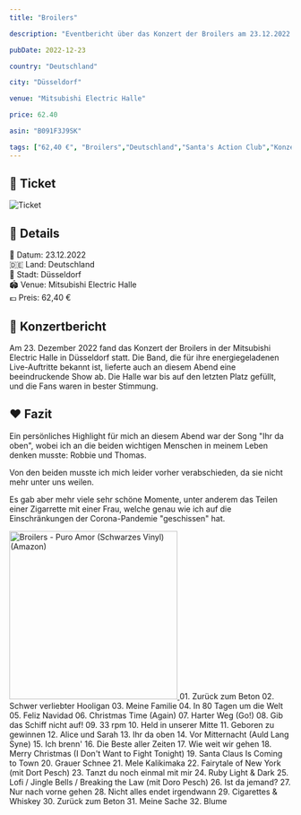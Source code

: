 ```yaml
---
title: "Broilers"

description: "Eventbericht über das Konzert der Broilers am 23.12.2022 in der Mitsubishi Electric Halle in Düsseldorf."

pubDate: 2022-12-23

country: "Deutschland"

city: "Düsseldorf"

venue: "Mitsubishi Electric Halle"

price: 62.40

asin: "B091F3J9SK"

tags: ["62,40 €", "Broilers","Deutschland","Santa's Action Club","Konzert","Mitsubishi Electric Halle","Düsseldorf","2022", "Robbie", "Thomas"]
---
```



## 🎫 Ticket

![Ticket](../../../gallery/2022/12/23/2022-12-23_19-30-00.jpg)

## 📌 Details
📅 Datum: 23.12.2022  
🇩🇪 Land: Deutschland  
📍 Stadt: Düsseldorf  
🏟️ Venue: Mitsubishi Electric Halle  
💶 Preis: 62,40 €  


## 🎤 Konzertbericht

Am 23. Dezember 2022 fand das Konzert der Broilers in der Mitsubishi Electric Halle in Düsseldorf statt. 
Die Band, die für ihre energiegeladenen Live-Auftritte bekannt ist, lieferte auch an diesem Abend eine beeindruckende Show ab.
Die Halle war bis auf den letzten Platz gefüllt, und die Fans waren in bester Stimmung. 

## ❤️ Fazit

Ein persönliches Highlight für mich an diesem Abend war der Song "Ihr da oben", 
wobei ich an die beiden wichtigen Menschen in meinem Leben denken musste: Robbie und Thomas. 

Von den beiden musste ich mich leider vorher verabschieden, da sie nicht mehr unter uns weilen.

Es gab aber mehr viele sehr schöne Momente, unter anderem das Teilen einer Zigarrette mit einer Frau, 
welche genau wie ich auf die Einschränkungen der Corona-Pandemie "geschissen" hat.

<Card title="Album" icon="seti:audio">
  <a href="https://www.amazon.de/dp/B091F3J9SK?tag=mysteryland-21" target="_blank" rel="noopener noreferrer">
    <img src="https://m.media-amazon.com/images/I/919v5+eZjLL._SY450_.jpg" alt="Broilers - Puro Amor (Schwarzes Vinyl)(Amazon)" width="300" />
  </a>
</Card>

<Card title="Setlist" icon="list-format">
01. Zurück zum Beton
02. Schwer verliebter Hooligan
03. Meine Familie
04. In 80 Tagen um die Welt
05. Feliz Navidad
06. Christmas Time (Again)
07. Harter Weg (Go!)
08. Gib das Schiff nicht auf!
09. 33 rpm
10. Held in unserer Mitte
11. Geboren zu gewinnen
12. Alice und Sarah
13. Ihr da oben
14. Vor Mitternacht (Auld Lang Syne)
15. Ich brenn'
16. Die Beste aller Zeiten
17. Wie weit wir gehen
18. Merry Christmas (I Don't Want to Fight Tonight)
19. Santa Claus Is Coming to Town
20. Grauer Schnee
21. Mele Kalikimaka
22. Fairytale of New York (mit Dort Pesch)
23. Tanzt du noch einmal mit mir
24. Ruby Light & Dark
25. Lofi / Jingle Bells / Breaking the Law (mit Doro Pesch)
26. Ist da jemand?
27. Nur nach vorne gehen
28. Nicht alles endet irgendwann
29. Cigarettes & Whiskey
30. Zurück zum Beton
31. Meine Sache
32. Blume
</Card>

<LinkCard
    title="Mehr Informationen"
    href="https://fanieng.com/2022/12/23/broilers-duesseldorf-mitsubishi-electric-halle/"
/>